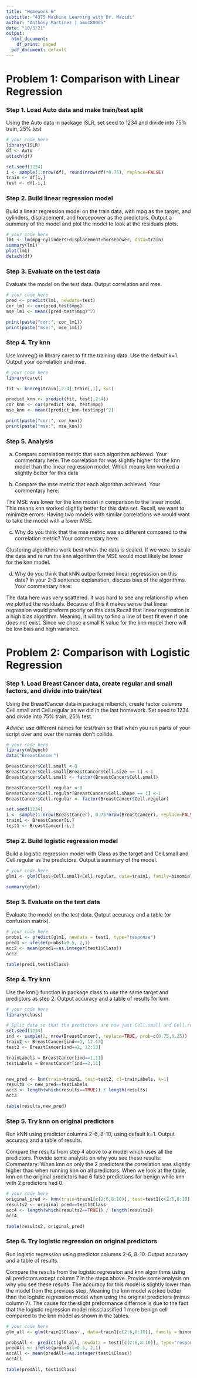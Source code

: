 ---
title: "Homework 6"
subtitle: "4375 Machine Learning with Dr. Mazidi"
author: "Anthony Martinez | amm180005"
date: "10/3/21"
output:
  html_document:
    df_print: paged
  pdf_document: default
---

# Problem 1: Comparison with Linear Regression

### Step 1. Load Auto data and make train/test split

Using the Auto data in package ISLR, set seed to 1234 and divide into 75% train, 25% test

```{r}
# your code here
library(ISLR)
df <- Auto
attach(df)

set.seed(1234)
i <- sample(1:nrow(df), round(nrow(df)*0.75), replace=FALSE)
train <- df[i,]
test <- df[-i,]


```

### Step 2. Build  linear regression model

Build a linear regression model on the train data, with mpg as the target, and cylinders, displacement, and horsepower as the predictors.  Output a summary of the model and plot the model to look at the residuals plots.

```{r}
# your code here
lm1 <- lm(mpg~cylinders+displacement+horsepower, data=train)
summary(lm1)
plot(lm1)
detach(df)
```

### Step 3. Evaluate on the test data

Evaluate the model on the test data. Output correlation and mse.

```{r}
# your code here
pred <- predict(lm1, newdata=test)
cor_lm1 <- cor(pred,test$mpg)
mse_lm1 <- mean((pred-test$mpg)^2)

print(paste("cor:", cor_lm1))
print(paste("mse:", mse_lm1))


```

### Step 4. Try knn

Use knnreg() in library caret to fit the training data. Use the default k=1. Output your correlation and mse.

```{r}
# your code here
library(caret)

fit <- knnreg(train[,2:4],train[,1], k=1)

predict_knn <- predict(fit, test[,2:4])
cor_knn <- cor(predict_knn, test$mpg)
mse_knn <- mean((predict_knn-test$mpg)^2)

print(paste("cor:", cor_knn))
print(paste("mse:", mse_knn))


```

### Step 5. Analysis

a.	Compare correlation metric that each algorithm achieved. 
Your commentary here:
The correlation for was slightly higher for the knn model than the linear regression model. Which means knn worked a slightly better for this data

b.	Compare the mse metric that each algorithm achieved. Your commentary here:

The MSE was lower for the knn model in comparison to the linear model. This means knn worked slightly better for this data set. Recall, we want to minimize errors. Having two models with similar correlations we would want to take the model with a lower MSE. 

c.	Why do you think that the mse metric was so different compared to the correlation metric?  Your commentary here:

Clustering algorithms work best when the data is scaled. If we were to scale the data and re run the knn algorithm the MSE would most likely be lower for the knn model.

d.	Why do you think that kNN outperformed linear regresssion on this data? In your 2-3 sentence explanation, discuss bias of the algorithms. Your commentary here:

The data here was very scattered. It was hard to see any relationship when we plotted the residuals. Because of this it makes sense that linear regression would preform poorly on this data.Recall that linear regression is a high bias algorithm. Meaning, it will try to find a line of best fit even if one does not exist.  Since we chose a small K value for the knn model there will be low bias and high variance. 



# Problem 2: Comparison with Logistic Regression

### Step 1.  Load Breast Cancer data, create regular and small factors, and divide into train/test

Using the BreastCancer data in package mlbench, create factor columns Cell.small and Cell.regular as we did in the last homework. Set seed to 1234 and divide into 75% train, 25% test. 

*Advice*: use different names for test/train so that when you run parts of  your script over and over the names don’t collide.

```{r}
# your code here
library(mlbench)
data("BreastCancer")

BreastCancer$Cell.small <-0
BreastCancer$Cell.small[BreastCancer$Cell.size == 1] <-1
BreastCancer$Cell.small <- factor(BreastCancer$Cell.small)

BreastCancer$Cell.regular <-0
BreastCancer$Cell.regular[BreastCancer$Cell.shape == 1] <-1
BreastCancer$Cell.regular <- factor(BreastCancer$Cell.regular)

set.seed(1234)
i <- sample(1:nrow(BreastCancer), 0.75*nrow(BreastCancer), replace=FALSE)
train1 <- BreastCancer[i,]
test1 <- BreastCancer[-i,]


```


### Step 2. Build logistic regression model

Build a logistic regression model with Class as the target and Cell.small and Cell.regular as the predictors. Output a summary of the model. 

```{r}
# your code here
glm1 <- glm(Class~Cell.small+Cell.regular, data=train1, family=binomial)

summary(glm1)
```

### Step 3. Evaluate on the test data

Evaluate the model on the test data. Output accuracy and a table (or confusion matrix).

```{r}
# your code here
probs1 <- predict(glm1, newdata = test1, type="response")
pred1 <- ifelse(probs1>0.5, 2,1)
acc2 <- mean(pred1==as.integer(test1$Class))
acc2

table(pred1,test1$Class)
```
 
### Step 4. Try knn

Use the knn() function in package class to use the same target and predictors as step 2. Output accuracy and a table of results for knn. 

```{r}
# your code here
library(class)

# Split data so that the predictors are now just Cell.small and Cell.regular
set.seed(1234)
ind <- sample(2, nrow(BreastCancer), replace=TRUE, prob=c(0.75,0.25))
train2 <- BreastCancer[ind==1, 12:13]
test2 <- BreastCancer[ind==2, 12:13]

trainLabels = BreastCancer[ind==1,11]
testLabels = BreastCancer[ind==2,11]


new_pred <- knn(train=train2, test=test2, cl=trainLabels, k=1)
results <- new_pred==testLabels
acc3 <- length(which(results==TRUE)) / length(results)
acc3

table(results,new_pred)
```

### Step 5. Try knn on original predictors

Run kNN using predictor columns 2-6, 8-10, using default k=1.  Output accuracy and a table of results.

Compare the results from step 4 above to a model which uses all the predictors. Provide some analysis on why you see these results:
Commentary: 
When knn on only the 2 predictors the correlation was slightly higher than when running knn on all predictors. When we look at the table, knn on the original predictors had 6 false predictions for benign while knn with 2 predictors had 0. 


```{r}
# your code here
original_pred <- knn(train=train1[c(2:6,8:10)], test=test1[c(2:6,8:10)], cl=train1$Class, k=1)
results2 <- original_pred==test1$Class
acc4 <- length(which(results2==TRUE)) / length(results2)
acc4

table(results2, original_pred)

```

### Step 6. Try logistic regression on original predictors

Run logistic regression using predictor columns 2-6, 8-10.  Output accuracy and a table of results.

Compare the results from the logistic regression and knn algorithms using all predictors except column 7 in the steps above. Provide some analysis on why you see these results: 
The accuracy for this model is slightly lower than the model from the previous step. Meaning the knn model worked better than the logistic regression model when using the original predictors (minus column 7). The cause for the slight preformance differnce is due to the fact that the logistic regression model missclassified 1 more benign cell compared to the knn model as shown in the tables.

```{r}
# your code here
glm_all <- glm(train1$Class~., data=train1[c(2:6,8:10)], family = binomial)

probsAll <- predict(glm_all, newdata = test1[c(2:6,8:10)], type="response")
predAll <- ifelse(probsAll>0.5, 2,1)
accAll <- mean(predAll==as.integer(test1$Class))
accAll

table(predAll, test1$Class)
```








